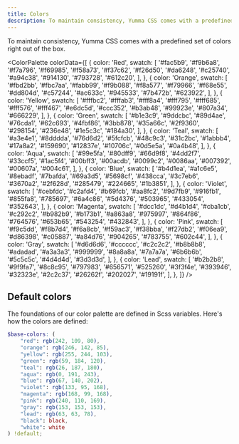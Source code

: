 ```yaml
---
title: Colors
description: To maintain consistency, Yumma CSS comes with a predefined set of colors right out of the box.
---
```



To maintain consistency, Yumma CSS comes with a predefined set of colors right out of the box.

<ColorPalette
  colorData={[
    {
      color: 'Red',
      swatch: [
        '#fac5b9', '#f9b6a8', '#f7a796', '#f69985', '#f58a73', '#f37c62', '#f26d50', '#da6248', '#c25740', '#a94c38', '#914130', '#793728', '#612c20',
      ],
    },
    {
      color: 'Orange',
      swatch: [
        '#fbd2bb', '#fbc7aa', '#fabb99', '#f9b088', '#f8a577', '#f79966', '#f68e55', '#dd804d', '#c57244', '#ac633c', '#945533', '#7b472b', '#623922',
      ],
    },
    {
      color: 'Yellow',
      swatch: [
        '#fffbc2', '#fffab3', '#fff8a4', '#fff795', '#fff685', '#fff576', '#fff467', '#e6dc5d', '#ccc352', '#b3ab48', '#99923e', '#807a34', '#666229',
      ],
    },
    {
      color: 'Green',
      swatch: [
        '#b1e3c9', '#9ddcbc', '#89d4ae', '#76cda1', '#62c693', '#4fbf86', '#3bb878', '#35a66c', '#2f9360', '#298154', '#236e48', '#1e5c3c', '#184a30',
      ],
    },
    {
      color: 'Teal',
      swatch: [
        '#a3e4e1', '#8dddda', '#76d6d2', '#5fcfcb', '#48c9c3', '#31c2bc', '#1abbb4', '#17a8a2', '#159690', '#12837e', '#10706c', '#0d5e5a', '#0a4b48',
      ],
    },
    {
      color: 'Aqua',
      swatch: [
        '#99e5fa', '#80dff9', '#66d9f8', '#4dd2f7', '#33ccf5', '#1ac5f4', '#00bff3', '#00acdb', '#0099c2', '#0086aa', '#007392', '#00607a', '#004c61',
      ],
    },
    {
      color: 'Blue',
      swatch: [
        '#b4d1ea', '#a1c6e5', '#8ebadf', '#7bafda', '#69a3d5', '#5698cf', '#438cca', '#3c7eb6', '#3670a2', '#2f628d', '#285479', '#224665', '#1b3851',
      ],
    },
    {
      color: 'Violet',
      swatch: [
        '#cebfdc', '#c2afd4', '#b69fcb', '#aa8fc2', '#9d7fb9', '#916fb1', '#855fa8', '#785697', '#6a4c86', '#5d4376', '#503965', '#433054', '#352643',
      ],
    },
    {
      color: 'Magenta',
      swatch: [
        '#dcc1dc', '#d4b1d4', '#cba1cb', '#c292c2', '#b982b9', '#b173b1', '#a863a8', '#975997', '#864f86', '#764576', '#653b65', '#543254', '#432843',
      ],
    },
    {
      color: 'Pink',
      swatch: [
        '#f9c5dd', '#f8b7d4', '#f6a8cb', '#f59ac3', '#f38bba', '#f27db2', '#f06ea9', '#d86398', '#c05887', '#a84d76', '#904265', '#783755', '#602c44',
      ],
    },
    {
      color: 'Gray',
      swatch: [
        '#d6d6d6', '#cccccc', '#c2c2c2', '#b8b8b8', '#adadad', '#a3a3a3', '#999999', '#8a8a8a', '#7a7a7a', '#6b6b6b', '#5c5c5c', '#4d4d4d', '#3d3d3d',
      ],
    },
    {
      color: 'Lead',
      swatch: [
        '#b2b2b8', '#9f9fa7', '#8c8c95', '#797983', '#656571', '#525260', '#3f3f4e', '#393946', '#32323e', '#2c2c37', '#26262f', '#202027', '#19191f',
      ],
    },
  ]}
/>

## Default colors

The foundations of our color palette are defined in Scss variables. Here's how the colors are defined:

```scss
$base-colors: (
    "red": rgb(242, 109, 80),
    "orange": rgb(246, 142, 85),
    "yellow": rgb(255, 244, 103),
    "green": rgb(59, 184, 120),
    "teal": rgb(26, 187, 180),
    "aqua": rgb(0, 191, 243),
    "blue": rgb(67, 140, 202),
    "violet": rgb(133, 95, 168),
    "magenta": rgb(168, 99, 168),
    "pink": rgb(240, 110, 169),
    "gray": rgb(153, 153, 153),
    "lead": rgb(63, 63, 78),
    "black": black,
    "white": white
) !default;
```